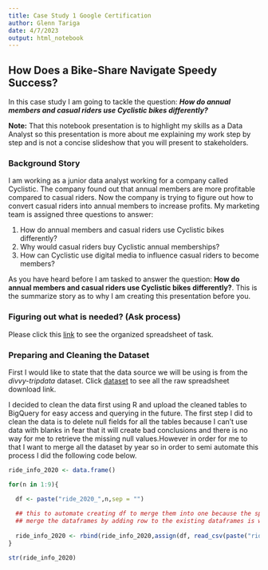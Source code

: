 ---
title: Case Study 1 Google Certification
author: Glenn Tariga
date: 4/7/2023
output: html_notebook
---

## How Does a Bike-Share Navigate Speedy Success?

In this case study I am going to tackle the question: ***How do annual members and casual riders use Cyclistic bikes differently?*** 

**Note:** That this notebook presentation is to highlight my skills as a Data Analyst so this presentation is more about me explaining my work step by step and is not a concise slideshow that you will present to stakeholders.

### Background Story

I am working as a junior data analyst working for a company called Cyclistic. The company found out that annual members are more profitable compared to casual riders. Now the company is trying to figure out how to convert casual riders into annual members to increase profits. My marketing team is assigned three questions to answer:

1. How do annual members and casual riders use Cyclistic bikes differently?
2. Why would casual riders buy Cyclistic annual memberships?
3. How can Cyclistic use digital media to influence casual riders to become members?

As you have heard before I am tasked to answer the question: **How do annual members and casual riders use Cyclistic bikes differently?**. This is the summarize story as to why I am creating this presentation before you.

### Figuring out what is needed? (Ask process)

Please click this [link](https://docs.google.com/spreadsheets/d/1B-ZO3WSyAEodYEbzNtDHNKyJqkojTlyXqTtCxU6Qu-I/edit?usp=sharing) to see the organized spreadsheet of task.

### Preparing and Cleaning the Dataset

First I would like to state that the data source we will be using is from the *divvy-tripdata* dataset. Click [dataset](https://divvy-tripdata.s3.amazonaws.com/index.html) to see all the raw spreadsheet download link. 

I decided to clean the data first using R and upload the cleaned tables to BigQuery for easy access and querying in the future. The first step I did to clean the data is to delete null fields for all the tables because I can't use data with blanks in fear that it will create bad conclusions and there is no way for me to retrieve the missing null values.However in order for me to that I want to merge all the dataset by year so in order to semi automate this process I did the following code below.

```{r}

ride_info_2020 <- data.frame()

for(n in 1:9){ 

  df <- paste("ride_2020_",n,sep = "")
  
  ## this to automate creating df to merge them into one because the spreadsheet for some years are separated so I want them to be merged into one year
  ## merge the dataframes by adding row to the existing dataframes is what the rbind is for and the assign is to automate the variable naming  
  
  ride_info_2020 <- rbind(ride_info_2020,assign(df, read_csv(paste("ride_info_2020_",n,".csv",sep=""))))
}

str(ride_info_2020)

```

